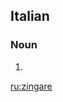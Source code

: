 ==Italian==

===Noun===
{{head|it|noun plural form|g=f}}

# {{plural of|zingara|lang=it}}

[[ru:zingare]]